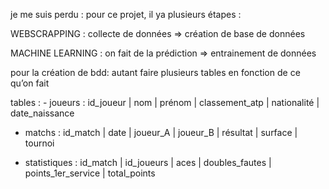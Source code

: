 je me suis perdu : 
pour ce projet, il ya plusieurs étapes :

WEBSCRAPPING :
collecte de données 
=> création de base de données 

MACHINE LEARNING :
on fait de la prédiction
=> entrainement de données 

pour la création de bdd:
autant faire plusieurs tables en fonction de ce qu'on fait 

tables :
- joueurs : 
 id_joueur | nom | prénom | classement_atp | nationalité | date_naissance

- matchs :
id_match | date | joueur_A | joueur_B | résultat | surface | tournoi

- statistiques :
id_match | id_joueurs | aces | doubles_fautes | points_1er_service | total_points

